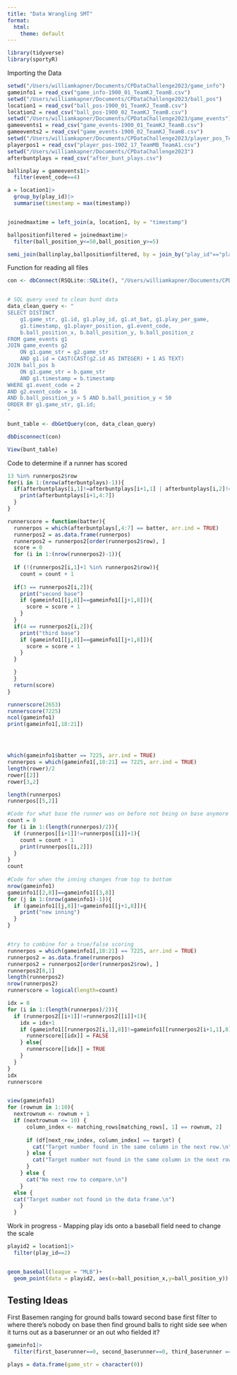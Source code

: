 ```yaml
---
title: "Data Wrangling SMT"
format:
  html:
    theme: default
---
```


```r
library(tidyverse)
library(sportyR)
```



Importing the Data
```r
setwd("/Users/williamkapner/Documents/CPDataChallenge2023/game_info")
gameinfo1 = read_csv("game_info-1900_01_TeamKJ_TeamB.csv")
setwd("/Users/williamkapner/Documents/CPDataChallenge2023/ball_pos")
location1 = read_csv("ball_pos-1900_01_TeamKJ_TeamB.csv")
location2 = read_csv("ball_pos-1900_02_TeamKJ_TeamB.csv")
setwd("/Users/williamkapner/Documents/CPDataChallenge2023/game_events")
gameevents1 = read_csv("game_events-1900_01_TeamKJ_TeamB.csv")
gameevents2 = read_csv("game_events-1900_02_TeamKJ_TeamB.csv")
setwd("/Users/williamkapner/Documents/CPDataChallenge2023/player_pos_TeamA1")
playerpos1 = read_csv("player_pos-1902_17_TeamMB_TeamA1.csv")
setwd("/Users/williamkapner/Documents/CPDataChallenge2023")
afterbuntplays = read_csv("after_bunt_plays.csv")

```


```r
ballinplay = gameevents1|>
  filter(event_code==4)

a = location1|>
  group_by(play_id)|>
  summarise(timestamp = max(timestamp))


joinedmaxtime = left_join(a, location1, by = "timestamp")

ballpositionfiltered = joinedmaxtime|>
  filter(ball_position_y<=50,ball_position_y>=5)

semi_join(ballinplay,ballpositionfiltered, by = join_by("play_id"=="play_id.x"))


```


Function for reading all files
```r
con <- dbConnect(RSQLite::SQLite(), "/Users/williamkapner/Documents/CPDataChallenge2023/data_challenge.db")


# SQL query used to clean bunt data
data_clean_query <- "
SELECT DISTINCT 
    g1.game_str, g1.id, g1.play_id, g1.at_bat, g1.play_per_game, 
    g1.timestamp, g1.player_position, g1.event_code, 
    b.ball_position_x, b.ball_position_y, b.ball_position_z
FROM game_events g1
JOIN game_events g2 
    ON g1.game_str = g2.game_str
    AND g1.id = CAST(CAST(g2.id AS INTEGER) + 1 AS TEXT)
JOIN ball_pos b
    ON g1.game_str = b.game_str
    AND g1.timestamp = b.timestamp
WHERE g1.event_code = 2
AND g2.event_code = 16
AND b.ball_position_y > 5 AND b.ball_position_y < 50
ORDER BY g1.game_str, g1.id;
"

bunt_table <- dbGetQuery(con, data_clean_query)

dbDisconnect(con)

View(bunt_table)
```


Code to determine if a runner has scored
```r
13 %in% runnerpos2$row
for(i in 1:(nrow(afterbuntplays)-1)){
  if(afterbuntplays[i,1]!=afterbuntplays[i+1,1] | afterbuntplays[i,2]!=afterbuntplays[i+1,2]+1){
    print(afterbuntplays[i+1,4:7])
  }
}

runnerscore = function(batter){
  runnerpos = which(afterbuntplays[,4:7] == batter, arr.ind = TRUE)
  runnerpos2 = as.data.frame(runnerpos)
  runnerpos2 = runnerpos2[order(runnerpos2$row), ]
  score = 0
  for (i in 1:(nrow(runnerpos2)-1)){
    
  if (!(runnerpos2[i,1]+1 %in% runnerpos2$row)){
    count = count + 1
    
  if(3 == runnerpos2[i,2]){
    print("second base")
    if (gameinfo1[[j,8]]==gameinfo1[[j+1,8]]){
      score = score + 1
    } 
  }
  if(4 == runnerpos2[i,2]){
    print("third base")
    if (gameinfo1[[j,8]]==gameinfo1[[j+1,8]]){
      score = score + 1
    }
  }

  }
  }
  return(score)
}

runnerscore(2653)
runnerscore(7225)
ncol(gameinfo1)
print(gameinfo1[,18:21])




which(gameinfo1$batter == 7225, arr.ind = TRUE)
runnerpos = which(gameinfo1[,18:21] == 7225, arr.ind = TRUE)
length(rower)/2
rower[[2]]
rower[3,2]

length(runnerpos)
runnerpos[[5,2]]

#Code for what base the runner was on before not being on base anymore
count = 0
for (i in 1:(length(runnerpos)/2)){
  if (runnerpos[[i+1]]!=runnerpos[[i]]+1){
    count = count + 1
    print(runnerpos[[i,2]])
  }
}
count
  
#Code for when the inning changes from top to bottom
nrow(gameinfo1)
gameinfo1[[2,8]]==gameinfo1[[3,8]]
for (j in 1:(nrow(gameinfo1)-1)){
  if (gameinfo1[[j,8]]!=gameinfo1[[j+1,8]]){
    print("new inning")
  }
}


#try to combine for a true/false scoring
runnerpos = which(gameinfo1[,18:21] == 7225, arr.ind = TRUE)
runnerpos2 = as.data.frame(runnerpos)
runnerpos2 = runnerpos2[order(runnerpos2$row), ]
runnerpos2[8,1]
length(runnerpos2)
nrow(runnerpos2)
runnerscore = logical(length=count)

idx = 0
for (i in 1:(length(runnerpos)/2)){
  if (runnerpos2[[i+1]]!=runnerpos2[[i]]+1){
    idx = idx+1
    if (gameinfo1[[runnerpos2[i,1],8]]!=gameinfo1[[runnerpos2[i+1,1],8]]){
      runnerscore[[idx]] = FALSE
    } else{
      runnerscore[[idx]] = TRUE
    }
  }
}
idx
runnerscore


view(gameinfo1)
for (rownum in 1:10){
  nextrownum <- rownum + 1
  if (nextrownum <= 10) {
      column_index <- matching_rows[matching_rows[, 1] == rownum, 2]
      
      if (df[next_row_index, column_index] == target) {
        cat("Target number found in the same column in the next row.\n")
      } else {
        cat("Target number not found in the same column in the next row.\n")
      }
    } else {
      cat("No next row to compare.\n")
    }
  else {
  cat("Target number not found in the data frame.\n")
    }
  }

```












Work in progress - Mapping play ids onto a baseball field
need to change the scale
```r
playid2 = location1|>
  filter(play_id==2)


geom_baseball(league = "MLB")+
  geom_point(data = playid2, aes(x=ball_position_x,y=ball_position_y))

```


## Testing Ideas
First Basemen ranging for ground balls toward second base
first filter to where there's nobody on base
then find ground balls to right side
see when it turns out as a baserunner or an out
who fielded it?
```r
gameinfo1|>
  filter(first_baserunner==0, second_baserunner==0, third_baserunner == 0)

plays = data.frame(game_str = character(0))    
```

